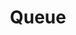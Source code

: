 ---
sidebarTitle: Queue
title: Queue
description: Cantaê has a simple and intuitive UI. The UI is divided into multiple sections
---
